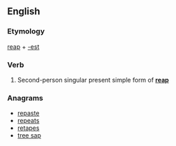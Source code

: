 ==English==

===Etymology===
[[reap]] + [[-est]]

===Verb===
{{en-verb form}}

# {{archaic}} Second-person singular present simple form of '''[[reap]]'''

===Anagrams===
* [[repaste#English|repaste]]
* [[repeats#English|repeats]]
* [[retapes#English|retapes]]
* [[tree sap#English|tree sap]]